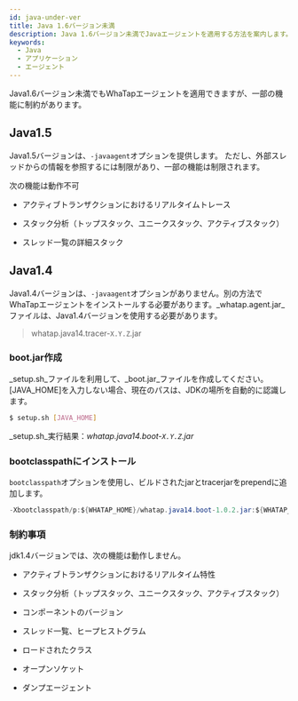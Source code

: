 ```yaml
---
id: java-under-ver
title: Java 1.6バージョン未満
description: Java 1.6バージョン未満でJavaエージェントを適用する方法を案内します。Java 1.5と1.4バージョンそれぞれについてエージェントのインストールと設定手順、そして-javaagentオプションに関する制約事項を確認できます。
keywords:
  - Java
  - アプリケーション
  - エージェント
---
```


Java1.6バージョン未満でもWhaTapエージェントを適用できますが、一部の機能に制約があります。

## Java1.5

Java1.5バージョンは、`-javaagent`オプションを提供します。 ただし、外部スレッドからの情報を参照するには制限があり、一部の機能は制限されます。

次の機能は動作不可

- アクティブトランザクションにおけるリアルタイムトレース

- スタック分析（トップスタック、ユニークスタック、アクティブスタック）

- スレッド一覧の詳細スタック

## Java1.4

Java1.4バージョンは、`-javaagent`オプションがありません。別の方法でWhaTapエージェントをインストールする必要があります。_whatap.agent.jar_ファイルは、Java1.4バージョンを使用する必要があります。

> whatap.java14.tracer-`X.Y.Z`.jar

### boot.jar作成

_setup.sh_ファイルを利用して、_boot.jar_ファイルを作成してください。[JAVA_HOME]を入力しない場合、現在のパスは、JDKの場所を自動的に認識します。

```bash
$ setup.sh [JAVA_HOME]
```

_setup.sh_実行結果：_whatap.java14.boot-`X.Y.Z`.jar_

### bootclasspathにインストール

`bootclasspath`オプションを使用し、ビルドされたjarとtracerjarをprependに追加します。

```java tite='java 실행 옵션'
-Xbootclasspath/p:${WHATAP_HOME}/whatap.java14.boot-1.0.2.jar:${WHATAP_HOME}/whatap.java14.tracer-1.0.2.jar
```

### 制約事項

jdk1.4バージョンでは、次の機能は動作しません。

- アクティブトランザクションにおけるリアルタイム特性

- スタック分析（トップスタック、ユニークスタック、アクティブスタック）

- コンポーネントのバージョン

- スレッド一覧、ヒープヒストグラム

- ロードされたクラス

- オープンソケット

- ダンプエージェント


<Nextstep />

